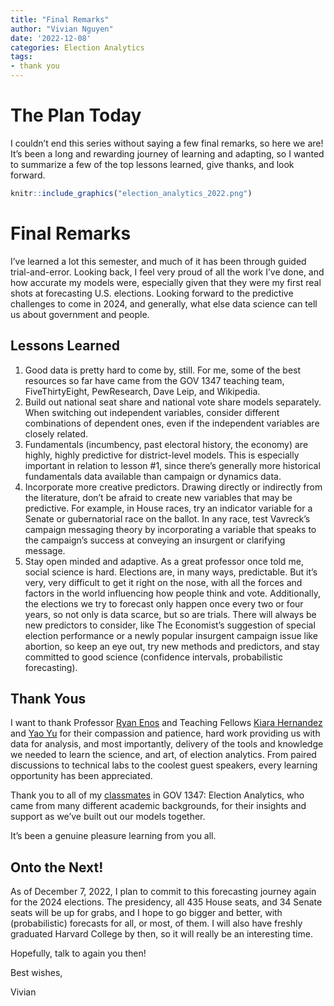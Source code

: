 ```yaml
---
title: "Final Remarks"
author: "Vivian Nguyen"
date: '2022-12-08'
categories: Election Analytics
tags:
- thank you
---
```

# The Plan Today
I couldn't end this series without saying a few final remarks, so here we are! It's been a long and rewarding journey of learning and adapting, so I wanted to summarize a few of the top lessons learned, give thanks, and look forward. 

```r
knitr::include_graphics("election_analytics_2022.png")
```

# Final Remarks
I've learned a lot this semester, and much of it has been through guided trial-and-error. Looking back, I feel very proud of all the work I've done, and how accurate my models were, especially given that they were my first real shots at forecasting U.S. elections. Looking forward to the predictive challenges to come in 2024, and generally, what else data science can tell us about government and people. 

## Lessons Learned 
1. Good data is pretty hard to come by, still. For me, some of the best resources so far have came from the GOV 1347 teaching team, FiveThirtyEight, PewResearch, Dave Leip, and Wikipedia. 
2. Build out national seat share and national vote share models separately. When switching out independent variables, consider different combinations of dependent ones, even if the independent variables are closely related.  
3. Fundamentals (incumbency, past electoral history, the economy) are highly, highly predictive for district-level models. This is especially important in relation to lesson #1, since there's generally more historical fundamentals data available than campaign or dynamics data. 
4. Incorporate more creative predictors. Drawing directly or indirectly from the literature, don't be afraid to create new variables that may be predictive. For example, in House races, try an indicator variable for a Senate or gubernatorial race on the ballot. In any race, test Vavreck's campaign messaging theory by incorporating a variable that speaks to the campaign's success at conveying an insurgent or clarifying message. 
5. Stay open minded and adaptive. As a great professor once told me, social science is hard. Elections are, in many ways, predictable. But it's very, very difficult to get it right on the nose, with all the forces and factors in the world influencing how people think and vote. Additionally, the elections we try to forecast only happen once every two or four years, so not only is data scarce, but so are trials. There will always be new predictors to consider, like The Economist's suggestion of special election performance or a newly popular insurgent campaign issue like abortion, so keep an eye out, try new methods and predictors, and stay committed to good science (confidence intervals, probabilistic forecasting). 

## Thank Yous
I want to thank Professor [Ryan Enos](https://www.ryandenos.com/) and Teaching Fellows [Kiara Hernandez](https://gov.harvard.edu/people/kiara-hernandez) and [Yao Yu](https://itsyaoyu.com/) for their compassion and patience, hard work providing us with data for analysis, and most importantly, delivery of the tools and knowledge we needed to learn the science, and art, of election analytics. From paired discussions to technical labs to the coolest guest speakers, every learning opportunity has been appreciated.  

Thank you to all of my [classmates](https://itsyaoyu.github.io/Harvard-ElectionAnalytics-2022/) in GOV 1347: Election Analytics, who came from many different academic backgrounds, for their insights and support as we've built out our models together. 

It's been a genuine pleasure learning from you all.

## Onto the Next! 
As of December 7, 2022, I plan to commit to this forecasting journey again for the 2024 elections. The presidency, all 435 House seats, and 34 Senate seats will be up for grabs, and I hope to go bigger and better, with (probabilistic) forecasts for all, or most, of them. I will also have freshly graduated Harvard College by then, so it will really be an interesting time. 

Hopefully, talk to again you then! 

Best wishes,

Vivian
